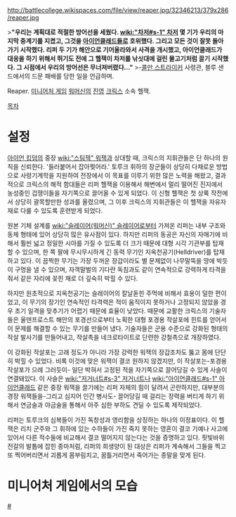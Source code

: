 http://battlecollege.wikispaces.com/file/view/reaper.jpg/32346213/379x286/reaper.jpg

>'''"우리는 계획대로 적절한 방어선을 세웠다. [[wiki:"차저#s-1" 차저]] 몇 기가 우리의 마지막 중계기를 지켰고, 그것을 [[아이언클래드]]들로 호위했다. 그리고 모든 것이 잘못 돌아가기 시작했다. 리퍼 두 기가 해안으로 기어올라와서 사격을 개시했고, 아이언클래드가 대응을 하기 위해서 뛰기도 전에 그 헬잭이 차저를 낚싯대에 걸린 물고기처럼 끌기 시작했다. 그 시점에서 우리의 방어선은 무너져버렸다…"'''
>-[[콜만 스트라이커]] 사령관, 블루 샌드에서의 드문 패배를 당한 일을 언급하며.

Reaper. [[미니어처 게임]] [[워머신]]의 [[진영]] [[크릭스]] 소속 헬잭.

[[목차]]
= 설정 =
[[아이언 킹덤]]의 중장 [[wiki:"스팀잭" 워잭]]과 상대할 때, 크릭스의 지휘관들은 단 하나의 원칙을 신뢰한다. '들러붙어서 잡아찢어라.' 토루크 휘하의 장군들이 상당히 다채로운 방법으로 사령기계학을 지원하여 전장에서 이 목표를 이루기 위한 많은 노력을 해왔고, 결과적으로 크릭스의 해적 함대들은 리퍼 헬잭을 이용해서 해변에서 멀리 떨어진 진지에서 농성중인 겁쟁이들을 자기쪽으로 끌어올 수 있게 되었다. 이 신형 헬잭은 첫 상륙 작전에서 상당히 괄목할만한 성과를 올렸으며, 그 이후 크릭스의 지휘관들은 이 헬잭을 자유자재로 다룰 수 있도록 훈련받게 되었다.

원본 기체 설계를 [[wiki:"슬레이어(워머신)" 슬레이어]]로부터 가져온 리퍼는 내부 구조와 동체 형태에 있어 상당히 많은 유사점이 있다. 하지만 리퍼의 동공은 자신의 자매기에 비해서 훨씬 넓고 정밀한 시야를 가질 수 있도록 더 크기 때문에 대형 시각 기관부를 탑재할 수 있으며, 한 쪽 팔에 무시무시하게 긴 동력 무기인 지옥천공기(Helldriver)를 탑재하고 있다. 이 끔찍한 무기는 가장 두꺼운 장갑이라도 별 문제없이 나무말뚝을 땅에 박듯이 구멍을 낼 수 있으며, 자객말벌의 기다란 독침과도 같이 연속적으로 강력하게 타격을 줘서 같은 자리에 꽂힌 채로 더 깊숙히 박힐 수 있다.

하지만 원초적으로 지옥천공기는 슬레이어의 칼날돋힌 주먹에 비해서 효용이 덜한 편이었고, 이 무기의 장기인 연속적인 타격력은 적이 움직이지 못하거나 고정되지 않았을 경우 초기 일격을 맞추기가 어렵기 때문에 효율이 낮았다. 때문에 교활한 크릭스의 기술자들은 울덴프로스트 해안의 포경선으로부터 노획한 대형 포경용 작살포에 힌트를 얻어서 이 문제를 해결할 수 있는 무기를 만들어 냈다. 기술자들은 군용 수준으로 강화된 형태의 작살 발사기를 만들어내고, 작살촉을 네크로타이트로 단련한 강철촉으로 개장하였다.

이 강화된 작살포는 고래 정도가 아니라 가장 강력한 워잭의 장갑조차도 뚫고 몸에 단단히 박힐 수 있었다. 비록 이것에 맞은 워잭이 결코 원하지 않겠지만, 이 작살포는-포경용 작살포가 으례 그러듯이- 일단 박혀서 고정된 적을 자기쪽으로 끌어당길 수 있게 사슬이 연결돼있다. 이 사슬은 [[wiki:"저거너트#s-3" 저거너트]]나 [[wiki:"아이언클래드#s-1" 아이언클래드]] 같은 중장 워잭을 끌기에는 리퍼 자체의 힘이 달려서 곤란하지만, 대부분의 경장 워잭들을-그리고 심지어 인간 병사도- 끌어당길 때 걸리는 장력을 버티게 하기 위해서 연금술과 야금술을 통해서 아주 심한 부하도 견딜 수 있도록 제작되었다.

리퍼는 토루크의 심복들이 가진 독창성과 영리함을 상징하는 하나의 이정표이다. 이 헬잭은 리치 군주와 그 휘하에 있는 수하들이 가진 죽지 못하는 영혼이 결코 기예나 사고에 있어서 다른 적수들에 비교해서 결코 떨어지지 않는다는 것을 증명하고 있다. 핏빛바위 전갈의 발톱에 잡힌 종마처럼, 리퍼의 희생양이 된 대상은 리퍼가 계속해서 그들을 찍고 또 찍어버리면서 괴롭게 몸부림치고, 꿈틀거리면서 죽어가는 종말을 맞게 된다.


= 미니어처 게임에서의 모습 =
[http://cafe.naver.com/dgwar/736 #]
